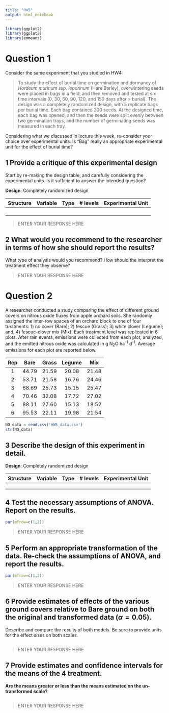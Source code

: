 ```yaml
---
title: "HW5"
output: html_notebook
---
```


```r
library(ggplot2)
library(ggplot2)
library(emmeans)
```


# Question 1

Consider the same experiment that you studied in HW4:

> To study the effect of burial time on germination and dormancy of *Hordeum murinum ssp. leporinum* (Hare Barley), 
> overwintering seeds were placed in bags in a field, and then removed and tested at six time intervals (0, 30, 60, 90, 120, and 150 days after > burial). The design was a completely randomized design, with 5 replicate bags per burial time.
> Each bag contained 200 seeds. At the designed time, each bag was opened, and then the seeds were split evenly between two 
> germination trays, and the number of germinating seeds was measured in each tray.

Considering what we discussed in lecture this week, re-consider your choice over experimental units. 
Is "Bag" really an appropriate experimental unit for the effect of burial time?

## 1 Provide a critique of this experimental design
Start by re-making the design table, and carefully considering the experimental units.
Is it sufficient to answer the intended question?

**Design**: Completely randomized design

| Structure | Variable   | Type        | # levels | Experimental Unit |
|-----------|------------|-------------|----------|-------------------|
|           |            |             |          |                   |
|           |            |             |          |                   |
|           |            |             |          |                   |
|           |            |             |          |                   |

> ENTER YOUR RESPONSE HERE

## 2 What would you recommend to the researcher in terms of how she should report the results?
What type of analysis would you recommend?
How should the interpret the treatment effect they observe?

> ENTER YOUR RESPONSE HERE


# Question 2

A researcher conducted a study comparing the effect of different ground covers on nitrous oxide fluxes from apple orchard soils. She randomly assigned the inter-row spaces of an orchard block to one of four treatments: 1) no cover (Bare); 2) fescue (Grass); 3) white clover (Legume); and, 4) fescue-clover mix (Mix). Each treatment level was replicated in 6 plots. After rain events, emissions were collected from each plot, analyzed, and the emitted nitrous oxide was calculated in g N~2~O ha^-1^ d^-1^. Average emissions for each plot are reported below.

| Rep |  Bare | Grass | Legume |  Mix  |
|:---:|:-----:|:-----:|:------:|:-----:|
|  1  | 44.79 | 21.59 |  20.08 | 21.48 |
|  2  | 53.71 | 21.58 |  16.76 | 24.46 |
|  3  | 68.69 | 25.73 |  15.15 | 25.47 |
|  4  | 70.46 | 32.08 |  17.72 | 27.02 |
|  5  | 88.11 | 27.60 |  15.13 | 18.52 |
|  6  | 95.53 | 22.11 |  19.98 | 21.54 |

```r
NO_data = read.csv('HW5_data.csv')
str(NO_data)
```

## 3 Describe the design of this experiment in detail.

**Design**: Completely randomized design

| Structure | Variable   | Type        | # levels | Experimental Unit |
|-----------|------------|-------------|----------|-------------------|
|           |            |             |          |                   |
|           |            |             |          |                   |
|           |            |             |          |                   |

## 4 Test the necessary assumptions of ANOVA. Report on the results.

```r
par(mfrow=c(1,2))
```

> ENTER YOUR RESPONSE HERE

## 5 Perform an appropriate transformation of the data. Re-check the assumptions of ANOVA, and report the results.

```r
par(mfrow=c(1,2))
```

> ENTER YOUR RESPONSE HERE

## 6 Provide estimates of effects of the various ground covers relative to Bare ground on both the original and transformed data ($\alpha = 0.05$). 
Describe and compare the results of both models. Be sure to provide units for the effect sizes on both scales.

```r
```

> ENTER YOUR RESPONSE HERE

## 7 Provide estimates and confidence intervals for the means of the 4 treatment.
**Are the means greater or less than the means estimated on the un-transformed scale?**

```r
```

> ENTER YOUR RESPONSE HERE